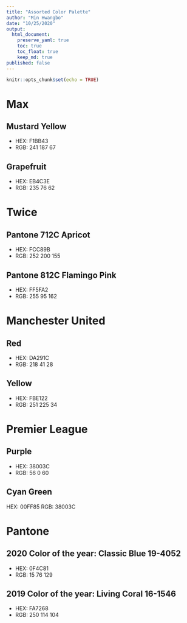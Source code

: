 ```yaml
---
title: "Assorted Color Palette"
author: "Min Hwangbo"
date: "10/25/2020"
output:
  html_document:
    preserve_yaml: true
    toc: true
    toc_float: true
    keep_md: true
published: false
---
```


```r
knitr::opts_chunk$set(echo = TRUE)
```

# Max
## Mustard Yellow
* HEX: F1BB43
* RGB: 241 187 67

## Grapefruit
* HEX: EB4C3E
* RGB: 235 76 62
  
# Twice
## Pantone 712C Apricot
* HEX: FCC89B
* RGB: 252 200 155

## Pantone 812C Flamingo Pink
* HEX: FF5FA2
* RGB: 255 95 162

# Manchester United
## Red
* HEX: DA291C
* RGB: 218 41 28

## Yellow
* HEX: FBE122
* RGB: 251 225 34

# Premier League
## Purple
* HEX: 38003C
* RGB: 56 0 60

## Cyan Green
HEX: 00FF85
RGB: 38003C

# Pantone
## 2020 Color of the year: Classic Blue 19-4052
* HEX: 0F4C81
* RGB: 15 76 129

## 2019 Color of the year: Living Coral 16-1546
* HEX: FA7268
* RGB: 250 114 104
